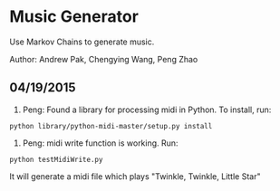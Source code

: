 = Music Generator =

Use Markov Chains to generate music.

Author: Andrew Pak, Chengying Wang, Peng Zhao


== 04/19/2015 ==

# Peng: Found a library for processing midi in Python. To install, run:
<pre>
python library/python-midi-master/setup.py install
</pre>


# Peng: midi write function is working. Run:
<pre>
python testMidiWrite.py
</pre>
It will generate a midi file which plays "Twinkle, Twinkle, Little Star"